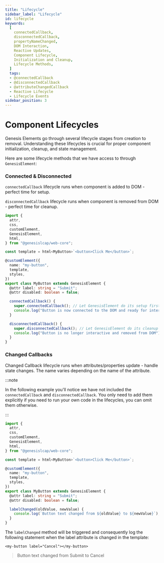 ```yaml
---
title: "Lifecycle"
sidebar_label: "Lifecycle"
id: lifecycle
keywords:
  [
    connectedCallback,
    disconnectedCallback,
    propertyNameChanged,
    DOM Interaction,
    Reactive Updates,
    Component Lifecycle,
    Initialization and Cleanup,
    Lifecycle Methods,
  ]
  tags:
  - @connectedCallback
  - @disconnectedCallback
  - @attributeChangedCallback
  - Reactive Lifecycle
  - Lifecycle Events
sidebar_position: 3
---
```


# Component Lifecycles

Genesis Elements go through several lifecycle stages from creation to removal. Understanding these lifecycles is crucial for proper component initialization, cleanup, and state management.

Here are some lifecycle methods that we have access to through `GenesisElement`:

### Connected & Disconnected

`connectedCallback` lifecycle runs when component is added to DOM - perfect time for setup.

`disconnectedCallback` lifecycle runs when component is removed from DOM - perfect time for cleanup.

```typescript
import {
  attr,
  css,
  customElement,
  GenesisElement,
  html,
} from "@genesislcap/web-core";

const template = html<MyButton>`<button>Click Me</button>`;

@customElement({
  name: "my-button",
  template,
  styles,
})
export class MyButton extends GenesisElement {
  @attr label: string = "Submit";
  @attr disabled: boolean = false;

  connectedCallback() {
    super.connectedCallback(); // Let GenesisElement do its setup first
    console.log("Button is now connected to the DOM and ready for interaction");
  }

  disconnectedCallback() {
    super.disconnectedCallback(); // Let GenesisElement do its cleanup first
    console.log("Button is no longer interactive and removed from DOM");
  }
}
```

### Changed Callbacks

Changed Callback lifecycle runs when attributes/properties update - handle state changes. The name varies depending on the name of the attribute.

:::note

In the following example you'll notice we have not included the `connectedCallback` and `disconnectedCallback`. You only need to add them explicitly if you need to run your own code in the lifecycles, you can omit them otherwise.

:::

```typescript
import {
  attr,
  css,
  customElement,
  GenesisElement,
  html,
} from "@genesislcap/web-core";

const template = html<MyButton>`<button>Click Me</button>`;

@customElement({
  name: "my-button",
  template,
  styles,
})
export class MyButton extends GenesisElement {
  @attr label: string = "Submit";
  @attr disabled: boolean = false;

  labelChanged(oldValue, newValue) {
    console.log(`Button text changed from ${oldValue} to ${newValue}`);
  }
}
```

The `labelChanged` method will be triggered and consequently log the following statement when the label attribute is changed in the template:

`<my-button label="Cancel"></my-button>`

> Button text changed from Submit to Cancel
